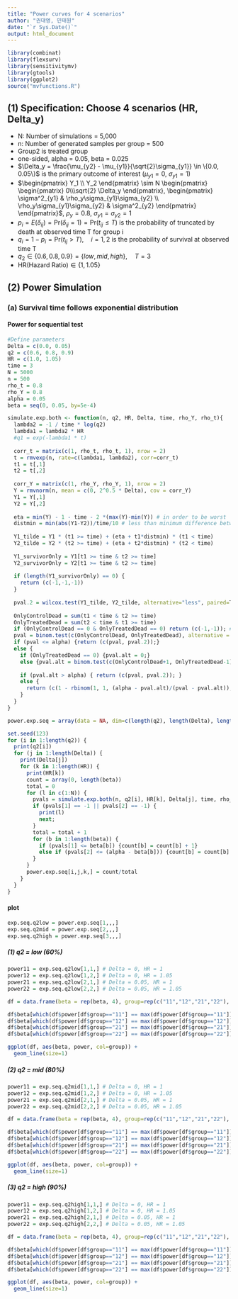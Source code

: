 ```yaml
---
title: "Power curves for 4 scenarios"
author: "권대영, 민태원"
date: "`r Sys.Date()`"
output: html_document
---
```


```r
library(combinat)
library(flexsurv)
library(sensitivitymv)
library(gtools)
library(ggplot2)
source("mvfunctions.R")
```

## (1) Specification: Choose 4 scenarios (HR, Delta_y)

* N: Number of simulations = 5,000
* n: Number of generated samples per group = 500
* Group2 is treated group 
* one-sided, alpha = 0.05, beta = 0.025
* $\Delta_y = \frac{\mu_{y2} - \mu_{y1}}{\sqrt{2}\sigma_{y1}} \in \{0.0, 0.05\}$ is the primary outcome of interest ($\mu_{y1} = 0$, $\sigma_{y1} = 1$)
* $\begin{pmatrix} Y_1 \\ Y_2 \end{pmatrix} \sim N \begin{pmatrix} \begin{pmatrix} 0\\\sqrt{2} \Delta_y \end{pmatrix}, \begin{pmatrix} \sigma^2_{y1} & \rho_y\sigma_{y1}\sigma_{y2} \\ \rho_y\sigma_{y1}\sigma_{y2} & \sigma^2_{y2} \end{pmatrix} \end{pmatrix}$, $\rho_y=0.8$, $\sigma_{y1}=\sigma_{y2}=1$
* $p_i = E(\delta_{ij}) = \mathrm{Pr}(\delta_{ij}=1) = \mathrm{Pr}(t_{ij} \leq T)$ is the probability of truncated by death at observed time T for group i
* $q_i = 1-p_i = \mathrm{Pr}(t_{ij} > T), \quad i = 1, 2$ is the probability of survival at observed time T
* $q_2 \in \{0.6, 0.8, 0.9\}=\{low, mid, high\}, \quad T = 3$
* $\text{HR(Hazard Ratio)} \in \{1, 1.05\}$


## (2) Power Simulation

### (a) Survival time follows exponential distribution

#### Power for sequential test

```r
#Define parameters 
Delta = c(0.0, 0.05)
q2 = c(0.6, 0.8, 0.9)
HR = c(1.0, 1.05)
time = 3
N = 5000
n = 500
rho_t = 0.8
rho_Y = 0.8
alpha = 0.05
beta = seq(0, 0.05, by=5e-4)

simulate.exp.both <- function(n, q2, HR, Delta, time, rho_Y, rho_t){
  lambda2 = -1 / time * log(q2)
  lambda1 = lambda2 * HR
  #q1 = exp(-lambda1 * t)
  
  corr_t = matrix(c(1, rho_t, rho_t, 1), nrow = 2)
  t = rmvexp(n, rate=c(lambda1, lambda2), corr=corr_t)
  t1 = t[,1]
  t2 = t[,2]
  
  corr_Y = matrix(c(1, rho_Y, rho_Y, 1), nrow = 2)
  Y = rmvnorm(n, mean = c(0, 2^0.5 * Delta), cov = corr_Y)
  Y1 = Y[,1]
  Y2 = Y[,2]
  
  eta = min(Y) - 1 - time - 2 *(max(Y)-min(Y)) # in order to be worst
  distmin = min(abs(Y1-Y2))/time/10 # less than minimum difference between Y1 and Y2 divided by time
  
  Y1_tilde = Y1 * (t1 >= time) + (eta + t1*distmin) * (t1 < time)
  Y2_tilde = Y2 * (t2 >= time) + (eta + t2*distmin) * (t2 < time)
  
  Y1_survivorOnly = Y1[t1 >= time & t2 >= time]
  Y2_survivorOnly = Y2[t1 >= time & t2 >= time]
  
  if (length(Y1_survivorOnly) == 0) {
    return (c(-1,-1,-1))
  }
  
  pval.2 = wilcox.test(Y1_tilde, Y2_tilde, alternative="less", paired=T)$p.value
  
  OnlyControlDead = sum(t1 < time & t2 >= time)
  OnlyTreatedDead = sum(t2 < time & t1 >= time)
  if (OnlyControlDead == 0 & OnlyTreatedDead == 0) return (c(-1,-1)); # no discordant pair
  pval = binom.test(c(OnlyControlDead, OnlyTreatedDead), alternative = "greater")$p.value;
  if (pval <= alpha) {return (c(pval, pval.2));}
  else { 
    if (OnlyTreatedDead == 0) {pval.alt = 0;}
    else {pval.alt = binom.test(c(OnlyControlDead+1, OnlyTreatedDead-1), alternative = "greater")$p.value;}
    
    if (pval.alt > alpha) { return (c(pval, pval.2)); }
    else {
      return (c(1 - rbinom(1, 1, (alpha - pval.alt)/(pval - pval.alt)), pval.2)); # auxiliary random 
    }
  }
}
```


```r
power.exp.seq = array(data = NA, dim=c(length(q2), length(Delta), length(HR), length(beta)), dimnames = list(c("q2=60%", "q2=80%", "q2=90%"), c(0.0, 0.05), c(1.0, 1.05), seq(0, 0.05, by=5e-4)))

set.seed(123)
for (i in 1:length(q2)) {
  print(q2[i])
  for (j in 1:length(Delta)) {
    print(Delta[j])
    for (k in 1:length(HR)) {
      print(HR[k])
      count = array(0, length(beta))
      total = 0
      for (l in c(1:N)) {
        pvals = simulate.exp.both(n, q2[i], HR[k], Delta[j], time, rho_Y, rho_t)
        if (pvals[1] == -1 || pvals[2] == -1) {
          print(l)
          next;
        }
        total = total + 1
        for (b in 1:length(beta)) {
          if (pvals[1] <= beta[b]) {count[b] = count[b] + 1}
          else if (pvals[2] <= (alpha - beta[b])) {count[b] = count[b] + 1}
        }
      }
      power.exp.seq[i,j,k,] = count/total
    }
  }
}
```

#### plot

```r
exp.seq.q2low = power.exp.seq[1,,,]
exp.seq.q2mid = power.exp.seq[2,,,]
exp.seq.q2high = power.exp.seq[3,,,]
```

##### (1) q2 = low (60%)

```r
power11 = exp.seq.q2low[1,1,] # Delta = 0, HR = 1
power12 = exp.seq.q2low[1,2,] # Delta = 0, HR = 1.05
power21 = exp.seq.q2low[2,1,] # Delta = 0.05, HR = 1
power22 = exp.seq.q2low[2,2,] # Delta = 0.05, HR = 1.05

df = data.frame(beta = rep(beta, 4), group=rep(c("11","12","21","22"), each=length(beta)), power = c(power11, power12, power21, power22))

df$beta[which(df$power[df$group=="11"] == max(df$power[df$group=="11"]))]
df$beta[which(df$power[df$group=="12"] == max(df$power[df$group=="12"]))]
df$beta[which(df$power[df$group=="21"] == max(df$power[df$group=="21"]))]
df$beta[which(df$power[df$group=="22"] == max(df$power[df$group=="22"]))]
```

```r
ggplot(df, aes(beta, power, col=group)) +
  geom_line(size=1)
```



##### (2) q2 = mid (80%)

```r
power11 = exp.seq.q2mid[1,1,] # Delta = 0, HR = 1
power12 = exp.seq.q2mid[1,2,] # Delta = 0, HR = 1.05
power21 = exp.seq.q2mid[2,1,] # Delta = 0.05, HR = 1
power22 = exp.seq.q2mid[2,2,] # Delta = 0.05, HR = 1.05

df = data.frame(beta = rep(beta, 4), group=rep(c("11","12","21","22"), each=length(beta)), power = c(power11, power12, power21, power22))

df$beta[which(df$power[df$group=="11"] == max(df$power[df$group=="11"]))]
df$beta[which(df$power[df$group=="12"] == max(df$power[df$group=="12"]))]
df$beta[which(df$power[df$group=="21"] == max(df$power[df$group=="21"]))]
df$beta[which(df$power[df$group=="22"] == max(df$power[df$group=="22"]))]
```

```r
ggplot(df, aes(beta, power, col=group)) +
  geom_line(size=1)
```



##### (3) q2 = high (90%)

```r
power11 = exp.seq.q2high[1,1,] # Delta = 0, HR = 1
power12 = exp.seq.q2high[1,2,] # Delta = 0, HR = 1.05
power21 = exp.seq.q2high[2,1,] # Delta = 0.05, HR = 1
power22 = exp.seq.q2high[2,2,] # Delta = 0.05, HR = 1.05

df = data.frame(beta = rep(beta, 4), group=rep(c("11","12","21","22"), each=length(beta)), power = c(power11, power12, power21, power22))

df$beta[which(df$power[df$group=="11"] == max(df$power[df$group=="11"]))]
df$beta[which(df$power[df$group=="12"] == max(df$power[df$group=="12"]))]
df$beta[which(df$power[df$group=="21"] == max(df$power[df$group=="21"]))]
df$beta[which(df$power[df$group=="22"] == max(df$power[df$group=="22"]))]
```

```r
ggplot(df, aes(beta, power, col=group)) +
  geom_line(size=1)
```
